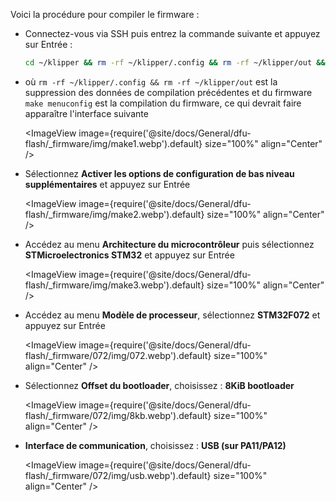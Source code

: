 Voici la procédure pour compiler le firmware :
* Connectez-vous via SSH puis entrez la commande suivante et appuyez sur Entrée :

    ```bash
    cd ~/klipper && rm -rf ~/klipper/.config && rm -rf ~/klipper/out && make menuconfig
    ```

* où `rm -rf ~/klipper/.config && rm -rf ~/klipper/out` est la suppression des données de compilation précédentes et du firmware `make menuconfig` est la compilation du firmware, ce qui devrait faire apparaître l'interface suivante

    <ImageView image={require('@site/docs/General/dfu-flash/_firmware/img/make1.webp').default} size="100%" align="Center" />

* Sélectionnez **Activer les options de configuration de bas niveau supplémentaires** et appuyez sur Entrée

    <ImageView image={require('@site/docs/General/dfu-flash/_firmware/img/make2.webp').default} size="100%" align="Center" />

* Accédez au menu **Architecture du microcontrôleur** puis sélectionnez **STMicroelectronics STM32** et appuyez sur Entrée

    <ImageView image={require('@site/docs/General/dfu-flash/_firmware/img/make3.webp').default} size="100%" align="Center" />

* Accédez au menu **Modèle de processeur**, sélectionnez **STM32F072** et appuyez sur Entrée

    <ImageView image={require('@site/docs/General/dfu-flash/_firmware/072/img/072.webp').default} size="100%" align="Center" />

* Sélectionnez **Offset du bootloader**, choisissez : **8KiB bootloader**

    <ImageView image={require('@site/docs/General/dfu-flash/_firmware/072/img/8kb.webp').default} size="100%" align="Center" />

* **Interface de communication**, choisissez : **USB (sur PA11/PA12)**

    <ImageView image={require('@site/docs/General/dfu-flash/_firmware/072/img/usb.webp').default} size="100%" align="Center" />
